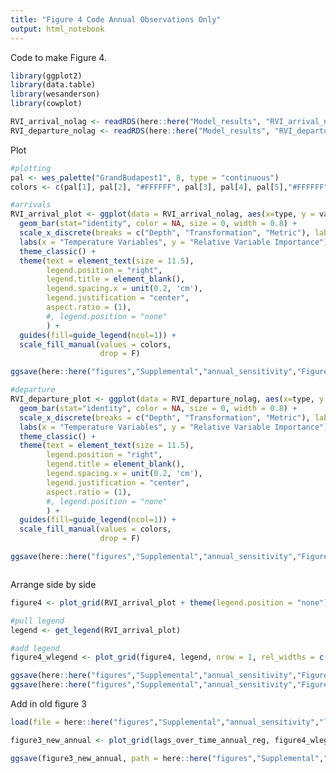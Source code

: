 ```yaml
---
title: "Figure 4 Code Annual Observations Only"
output: html_notebook
---
```


Code to make Figure 4. 

```r
library(ggplot2)
library(data.table)
library(wesanderson)
library(cowplot)

RVI_arrival_nolag <- readRDS(here::here("Model_results", "RVI_arrival_nolag_annual_obs.rds"))
RVI_departure_nolag <- readRDS(here::here("Model_results", "RVI_departure_nolag_annual_obs.rds"))
```

Plot
```r
#plotting
pal <- wes_palette("GrandBudapest1", 8, type = "continuous")
colors <- c(pal[1], pal[2], "#FFFFFF", pal[3], pal[4], pal[5],"#FFFFFF", pal[6], pal[7], pal[8])

#arrivals
RVI_arrival_plot <- ggplot(data = RVI_arrival_nolag, aes(x=type, y = value, fill = variable)) +
  geom_bar(stat="identity", color = NA, size = 0, width = 0.8) +
  scale_x_discrete(breaks = c("Depth", "Transformation", "Metric"), labels = c("Depth", "Transformation", "Metric")) +
  labs(x = "Temperature Variables", y = "Relative Variable Importance") +
  theme_classic() +
  theme(text = element_text(size = 11.5), 
        legend.position = "right", 
        legend.title = element_blank(), 
        legend.spacing.x = unit(0.2, 'cm'),
        legend.justification = "center",
        aspect.ratio = (1),
        #, legend.position = "none"
        ) +
  guides(fill=guide_legend(ncol=1)) +
  scale_fill_manual(values = colors,
                    drop = F)

ggsave(here::here("figures","Supplemental","annual_sensitivity","Figure4a_annual.eps" ))

#departure
RVI_departure_plot <- ggplot(data = RVI_departure_nolag, aes(x=type, y = value, fill = variable)) +
  geom_bar(stat="identity", color = NA, size = 0, width = 0.8) +
  scale_x_discrete(breaks = c("Depth", "Transformation", "Metric"), labels = c("Depth", "Transformation", "Metric")) +
  labs(x = "Temperature Variables", y = "Relative Variable Importance") +
  theme_classic() +
  theme(text = element_text(size = 11.5), 
        legend.position = "right", 
        legend.title = element_blank(), 
        legend.spacing.x = unit(0.2, 'cm'),
        legend.justification = "center",
        aspect.ratio = (1),
        #, legend.position = "none"
        ) +
  guides(fill=guide_legend(ncol=1)) +
  scale_fill_manual(values = colors,
                    drop = F)

ggsave(here::here("figures","Supplemental","annual_sensitivity","Figure4b_annual.eps" ))



```

Arrange side by side
```r
figure4 <- plot_grid(RVI_arrival_plot + theme(legend.position = "none"), RVI_departure_plot + theme(legend.position = "none") + ylab(NULL), labels = c("b.", "c."), label_size = 12, align = "hv", axis = "bottom")

#pull legend
legend <- get_legend(RVI_arrival_plot)

#add legend
figure4_wlegend <- plot_grid(figure4, legend, nrow = 1, rel_widths = c(8,1))

ggsave(here::here("figures","Supplemental","annual_sensitivity","Figure4_annual.eps"), height = 4, width = 8)
ggsave(here::here("figures","Supplemental","annual_sensitivity","Figure4_annual.jpg"), height = 4, width = 8)
```

Add in old figure 3
```r
load(file = here::here("figures","Supplemental","annual_sensitivity","lags_over_time_annual_regs.RData"))

figure3_new_annual <- plot_grid(lags_over_time_annual_reg, figure4_wlegend, ncol = 1, nrow = 2, labels = c("a.","",""), vjust = 1)

ggsave(figure3_new_annual, path = here::here("figures","Supplemental","annual_sensitivity"), filename = "figure3_new_annual.eps", height = 6, width = 7.5, units = "in")
```

